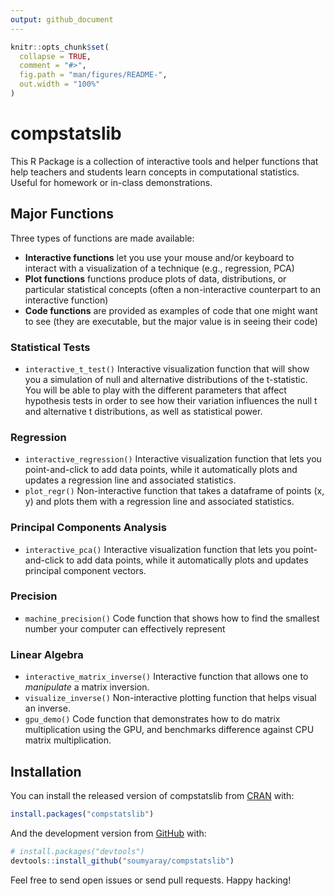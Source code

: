 ```yaml
---
output: github_document
---
```


<!-- README.md is generated from README.Rmd. Please edit that file -->

```r
knitr::opts_chunk$set(
  collapse = TRUE,
  comment = "#>",
  fig.path = "man/figures/README-",
  out.width = "100%"
)
```

# compstatslib

<!-- badges: start -->
<!-- badges: end -->

This R Package is a collection of interactive tools and helper functions that help teachers and students learn concepts in computational statistics. Useful for homework or in-class demonstrations.

## Major Functions

Three types of functions are made available:

- **Interactive functions** let you use your mouse and/or keyboard to interact with a visualization of a technique (e.g., regression, PCA)
- **Plot functions** functions produce plots of data, distributions, or particular statistical concepts (often a non-interactive counterpart to an interactive function)
- **Code functions** are provided as examples of code that one might want to see (they are executable, but the major value is in seeing their code)

### Statistical Tests

- `interactive_t_test()` Interactive visualization function that will show you a simulation of null and alternative distributions of the t-statistic. You will be able to play with the different parameters that affect hypothesis tests in order to see how their variation influences the null t and alternative t distributions, as well as statistical power.

### Regression

- `interactive_regression()` Interactive visualization function that lets you point-and-click to add data points, while it automatically plots and updates a regression line and associated statistics.
- `plot_regr()` Non-interactive function that takes a dataframe of points (x, y) and plots them with a regression line and associated statistics.

### Principal Components Analysis

- `interactive_pca()` Interactive visualization function that lets you point-and-click to add data points, while it automatically plots and updates principal component vectors.

### Precision

- `machine_precision()` Code function that shows how to find the smallest number your computer can effectively represent

### Linear Algebra

- `interactive_matrix_inverse()` Interactive function that allows one to *manipulate* a matrix inversion.
- `visualize_inverse()` Non-interactive plotting function that helps visual an inverse.
- `gpu_demo()` Code function that demonstrates how to do matrix multiplication using the GPU, and benchmarks difference against CPU matrix multiplication.

## Installation

You can install the released version of compstatslib from [CRAN](https://CRAN.R-project.org) with:

``` r
install.packages("compstatslib")
```

And the development version from [GitHub](https://github.com/) with:

``` r
# install.packages("devtools")
devtools::install_github("soumyaray/compstatslib")
```

Feel free to send open issues or send pull requests. Happy hacking!
